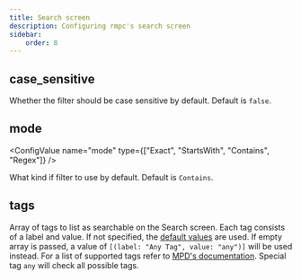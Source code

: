 ```yaml
---
title: Search screen
description: Configuring rmpc's search screen
sidebar:
    order: 8
---
```



## case_sensitive

<ConfigValue name="case_sensitive" type="bool" />

Whether the filter should be case sensitive by default. Default is `false`.

## mode

<ConfigValue name="mode" type={["Exact", "StartsWith", "Contains", "Regex"]} />

What kind if filter to use by default. Default is `Contains`.

## tags

<ConfigValue name="tags" customText="<(label: <string>, value: <string>)[]>" />

Array of tags to list as searchable on the Search screen. Each tag consists of a label and value.
If not specified, the [default values](/rmpc/reference/config) are used. If empty array is passed,
a value of `[(label: "Any Tag", value: "any")]` will be used instead. For a list of supported tags
refer to [MPD's documentation](https://mpd.readthedocs.io/en/latest/protocol.html#tags). Special
tag `any` will check all possible tags.
